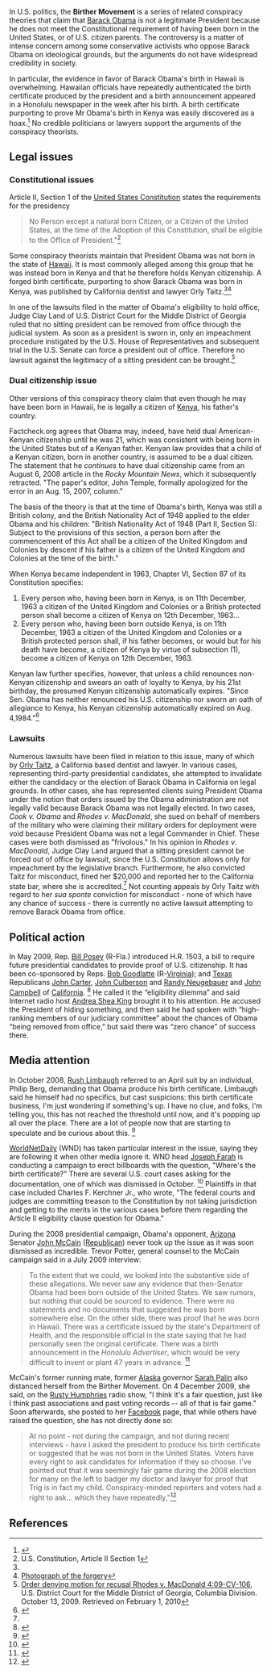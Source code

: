 {{subpages}}
{{TOC|right}}
In U.S. politics, the '''Birther Movement''' is a series of related conspiracy theories that claim that [[Barack Obama]] is not a legitimate President because he does not meet the Constitutional requirement of having been born in the United States, or of U.S. citizen parents. The controversy is a matter of intense concern among some conservative activists who oppose Barack Obama on ideological grounds, but the arguments do not have widespread credibility in society.

In particular, the evidence in favor of Barack Obama's birth in Hawaii is overwhelming. Hawaiian officials have repeatedly authenticated the birth certificate produced by the president and a birth announcement appeared in a Honolulu newspaper in the week after his birth. A birth certificate purporting to prove Mr Obama's birth in Kenya was easily discovered as a hoax.<ref name="Salon">{{Cite web
| author = Alex Koppelman
| title = Birthers release forged Kenyan birth certificate for Obama
| work = Salon / War Room
| format = News and Opinion
| accessdate = February 1, 2010
| date = August 3, 2009
| url = http://www.salon.com/politics/war_room/feature/2009/08/03/birthers_kenya/index.html
}}</ref> No credible politicians or lawyers support the arguments of the conspiracy theorists.

==Legal issues==

===Constitutional issues===

Article II, Section 1 of the [[United States Constitution]] states the requirements for the presidency

<blockquote>No Person except a natural born Citizen, or a Citizen of the United States, at the time of the Adoption of this Constitution, shall be eligible to the Office of President."<ref>U.S. Constitution, Article II Section 1</ref></blockquote>

Some conspiracy theorists maintain that President Obama was not born in the state of [[Hawaii]]. It is most commonly alleged among this group that he was instead born in Kenya and that he therefore holds Kenyan citizenship. A forged birth certificate, purporting to show Barack Obama was born in Kenya, was published by California dentist and lawyer Orly Taitz.<ref name="Salon" /><ref>[http://www.salon.com/news/politics/war_room/2009/08/04/australia_certificate/storylarge02.jpg Photograph of the forgery]</ref>

In one of the lawsuits filed in the matter of Obama's eligibility to hold office, Judge Clay Land of U.S. District Court for the Middle District of Georgia ruled that no sitting president can be removed from office through the judicial system. As soon as a president is sworn in, only an impeachment procedure instigated by the U.S. House of Representatives and subsequent trial in the U.S. Senate can force a president out of office. Therefore no lawsuit against the legitimacy of a sitting president can be brought.<ref name="RhodesOrder">[http://www.dailyreportonline.com/Editorial/PDF/PDF%20Archive/Order_denying_motion_for_recusal.pdf Order denying motion for recusal Rhodes v. MacDonald 4:09-CV-106], U.S. District Court for the Middle District of Georgia, Columbia Division. October 13, 2009. Retrieved on February 1, 2010</ref>

===Dual citizenship issue===
Other versions of this conspiracy theory claim that even though he may have been born in Hawaii, he is legally a citizen of [[Kenya]], his father's country.

Factcheck.org agrees that Obama may, indeed, have held dual American-Kenyan citizenship until he was 21, which was consistent with being born in the United States but of a Kenyan father. Kenyan law provides that a child of a Kenyan citizen, born in another country, is assumed to be a dual citizen. The statement that he ''continues'' to have dual citizenship came from an August 6, 2008 article in the ''Rocky Mountain News'', which it subsequently retracted. "The paper's editor, John Temple, formally apologized for the error in an Aug. 15, 2007, column."

The basis of the theory is that at the time of Obama's birth, Kenya was still a British colony, and the British  Nationality Act of 1948 applied to the elder Obama and his children: "British Nationality Act of 1948 (Part II, Section 5): Subject to the provisions of this section, a person born after the commencement of this Act shall be a citizen of the United Kingdom and Colonies by descent if his father is a citizen of the United Kingdom and Colonies at the time of the birth."

When Kenya became independent in 1963, Chapter VI, Section 87 of its Constitution specifies:

#Every person who, having been born in Kenya, is on 11th December, 1963 a citizen of the United Kingdom and Colonies or a British protected person shall become a citizen of Kenya on 12th December, 1963...
#Every person who, having been born outside Kenya, is on 11th December, 1963 a citizen of the United Kingdom and Colonies or a British protected person shall, if his father becomes, or would but for his death have become, a citizen of Kenya by virtue of subsection (1), become a citizen of Kenya on 12th December, 1963.

Kenyan law further specifies, however, that unless a child renounces non-Kenyan citizenship and swears an oath of loyalty to Kenya, by his 21st birthday, the presumed Kenyan citizenship automatically expires. "Since Sen. Obama has neither renounced his U.S. citizenship nor sworn an oath of allegiance to Kenya, his Kenyan citizenship automatically expired on Aug. 4,1984."<ref name=Factcheck>{{citation
 | title  = Does Barack Obama have Kenyan citizenship?
 | url = http://www.factcheck.org/askfactcheck/does_barack_obama_have_kenyan_citizenship.html
 | date = 29 August 2008
 | journal = Annenberg Political Fact Check}}</ref>

===Lawsuits===

Numerous lawsuits have been filed in relation to this issue, many of which by [[Orly Taitz]], a California based dentist and lawyer. In various cases, representing third-party presidential candidates, she attempted to invalidate either the candidacy or the election of Barack Obama in California on legal grounds. In other cases, she has represented clients suing President Obama under the notion that orders issued by the Obama administration are not legally valid because Barack Obama was not legally elected. In two cases, ''Cook v. Obama'' and ''Rhodes v. MacDonald'', she sued on behalf of members of the military who were claiming their military orders for deployment were void because President Obama was not a legal Commander in Chief. These cases were both dismissed as "frivolous." In his opinion in ''Rhodes v. MacDonald'', Judge Clay Land argued that a sitting president cannot be forced out of office by lawsuit, since the U.S. Constitution allows only for impeachment by the legislative branch. Furthermore, he also convicted Taitz for misconduct, fined her $20,000 and reported her to the California state bar, where she is accredited.<ref name="RhodesOrder" /> Not counting appeals by Orly Taitz with regard to her ''sua sponte'' conviction for misconduct - none of which have any chance of success - there is currently no active lawsuit attempting to remove Barack Obama from office.

==Political action==
In  May 2009, Rep. [[Bill Posey]] (R-Fla.) introduced H.R. 1503, a bill to require  future presidential candidates to provide proof of U.S. citizenship. It has been co-sponsored by Reps. [[Bob Goodlatte]] (R-[[Virginia]]); and [[Texas]] Republicans [[John Carter]], [[John Culberson]] and [[Randy Neugebauer]] and  [[John Campbell (politician)|John Campbell]] of [[California]].  <ref name=WI2009-06-18>{{citation
 | title = Bill Posey, Congressional Birther, Finds Some Friends and Bashes ‘Angry Woman’ Rachel Maddow
| author = [[David Weigel]]  | date = 18 June 2009
 | journal = Washington Independent
 | url = http://washingtonindependent.com/47850/bill-posey-congressional-birther-finds-some-friends-and-bashes-rachel-maddow}}</ref> He called it the “eligibility dilemma” and said Internet radio host [[Andrea Shea King]] brought it to his attention. He accused the President of hiding something, and then said he had spoken with   “high-ranking members of our judiciary committee” about the chances of Obama “being removed from office,” but said there was “zero chance” of success there.

==Media attention==

In October 2008, [[Rush Limbaugh]] referred to an April suit by an individual, Philip Berg, demanding that Obama produce his birth certificate. Limbaugh said he himself had no specifics, but cast suspicions: this birth certificate business, I'm just wondering if something's up.  I have no clue, and folks, I'm telling you, this has not reached the threshold until now, and it's popping up all over the place.  There are a lot of people now that are starting to speculate and be curious about this.   <ref name=Limbaugh>{{citation
 | url = http://www.rushlimbaugh.com/home/daily/site_102308/content/01125106.guest.html
 | title = Obama "Rushes" to Grandmother's Bedside (After Just a Few Days)
 | date = October 23, 2008
 | journal = Rush Limbaugh show}}</ref>

[[WorldNetDaily]] (WND) has taken particular interest in the issue, saying they are following it when other media ignore it. WND head [[Joseph Farah]] is conducting a campaign to erect billboards with the question, "Where's the birth certificate?"  There are several U.S. court cases asking for the documentation, one of which was dismissed in October. <ref name=WND2009-10-21>{{citation
 | title = BORN IN THE USA? Judge tosses eligibility case against Congress 'We've lost a skirmish. Now on with the war in the higher courts!'
 | url = http://www.wnd.com/index.php?fa=PAGE.view&pageId=113651
 | date = 21 October 2009
 | author = [[Bob Unruh]]
 | journal = [[WorldNetDaily]]}}</ref> Plaintiffs in that case included Charles F. Kerchner Jr., who wrote, "The federal courts and judges are committing treason to the Constitution by not taking jurisdiction and getting to the merits in the various cases before them regarding the Article II eligibility clause question for Obama." 

During the 2008 presidential campaign, Obama's opponent, [[Arizona]] Senator [[John McCain]] ([[Republican Party|Republican]]) never took up the issue as it was soon dismissed as incredible. Trevor Potter, general counsel to the McCain campaign said in a July 2009 interview:

<blockquote>To the extent that we could, we looked into the substantive side of these allegations. We never saw any evidence that then-Senator Obama had been born outside of the United States. We saw rumors, but nothing that could be sourced to evidence. There were no statements and no documents that suggested he was born somewhere else. On the other side, there was proof that he was born in Hawaii. There was a certificate issued by the state's Department of Health, and the responsible official in the state saying that he had personally seen the original certificate. There was a birth announcement in the ''Honolulu Advertiser'', which would be very difficult to invent or plant 47 years in advance. <ref name=CQP2009-07-24>{{citation
 | date = 24 July 2009 
 | author = David Weigel
 | title = McCain Lawyers Investigated Obama Citizenship
 | url =http://politicalwire.com/archives/2009/07/24/mccain_lawyers_investigated_obama_citizenship.html?referrer=js
 | journal = CQ Politics}}</ref></blockquote>

McCain's former running mate, former [[Alaska]] governor [[Sarah Palin]] also distanced herself from the Birther Movement. On 4 December 2009, she said, on the [[Rusty Humphries]] radio show, "I think it's a fair question, just like I think past associations and past voting records -- all of that is fair game."  Soon afterwards, she posted to her [[Facebook]] page, that while others have raised the question, she has not directly done so:

<blockquote>At no point - not during the campaign, and not during recent interviews - have I asked the president to produce his birth certificate or suggested that he was not born in the United States. Voters have every right to ask candidates for information if they so choose. I've pointed out that it was seemingly fair game during the 2008 election for many on the left to badger my doctor and lawyer for proof that Trig is in fact my child. Conspiracy-minded reporters and voters had a right to ask... which they have repeatedly,"<ref name=WaPo>{{citation
 | url = http://voices.washingtonpost.com/44/2009/12/palin-flirts-with-obama-birth.html?hpid=topnews
 | title = Palin flirts with Obama birth certificate questions
 | author =  Garance Franke-Ruta
 | journal = Washington Post | date = 4 October 2009}}</ref></blockquote>

==References==
{{reflist|2}}
